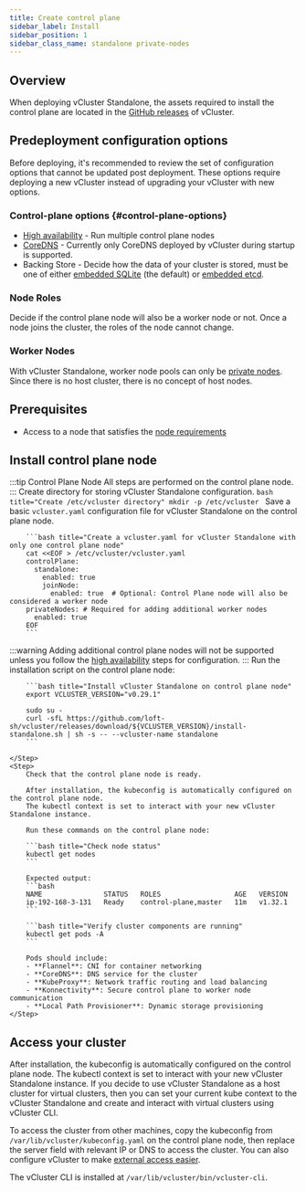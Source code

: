 ```yaml
---
title: Create control plane
sidebar_label: Install
sidebar_position: 1
sidebar_class_name: standalone private-nodes
---
```



<TenancySupport standalone="true" />

## Overview

When deploying vCluster Standalone, the assets required to install the control plane are located in
the [GitHub releases](https://github.com/loft-sh/vcluster/releases) of vCluster.

## Predeployment configuration options

Before deploying, it's recommended to review the set of configuration options
 that cannot be updated post deployment. These options require deploying a new
 vCluster instead of upgrading your vCluster with new options.

### Control-plane options  {#control-plane-options}

* [High availability](./high-availability) - Run multiple control plane nodes
* [CoreDNS](../../../configure/vcluster-yaml/control-plane/components/coredns) - Currently only CoreDNS deployed by vCluster during startup is supported.
* Backing Store - Decide how the data of your cluster is stored, must be one of either [embedded SQLite](/vcluster/configure/vcluster-yaml/control-plane/components/backing-store/database/sqlite) (the default) or [embedded etcd](/vcluster/configure/vcluster-yaml/control-plane/components/backing-store/etcd/embedded).


### Node Roles

Decide if the control plane node will also be a worker node or not. Once a node joins the cluster, the roles of the node cannot change.

### Worker Nodes

 With vCluster Standalone, worker node pools can only be [private nodes](../../worker-nodes/private-nodes). Since there is no host cluster,
 there is no concept of host nodes.

## Prerequisites

- Access to a node that satisfies the [node requirements](./node-requirements)

## Install control plane node

:::tip Control Plane Node
All steps are performed on the control plane node.
:::
<Flow>
    <Step>
        Create directory for storing vCluster Standalone configuration.
        ```bash title="Create /etc/vcluster directory"
        mkdir -p /etc/vcluster
        ```
        Save a basic `vcluster.yaml` configuration file for vCluster Standalone on the control plane node.

        ```bash title="Create a vcluster.yaml for vCluster Standalone with only one control plane node"
        cat <<EOF > /etc/vcluster/vcluster.yaml
        controlPlane:
          standalone:
            enabled: true
            joinNode:
              enabled: true  # Optional: Control Plane node will also be considered a worker node
        privateNodes: # Required for adding additional worker nodes
          enabled: true
        EOF
        ```

:::warning
Adding additional control plane nodes will not be supported unless you follow the [high availability](./high-availability) steps for configuration.
:::
    </Step>
    <Step>
        Run the installation script on the control plane node:

        ```bash title="Install vCluster Standalone on control plane node"
        export VCLUSTER_VERSION="v0.29.1"

        sudo su -
        curl -sfL https://github.com/loft-sh/vcluster/releases/download/${VCLUSTER_VERSION}/install-standalone.sh | sh -s -- --vcluster-name standalone
        ```

    </Step>
    <Step>
        Check that the control plane node is ready.

        After installation, the kubeconfig is automatically configured on the control plane node.
        The kubectl context is set to interact with your new vCluster Standalone instance.

        Run these commands on the control plane node:

        ```bash title="Check node status"
        kubectl get nodes
        ```

        Expected output:
        ```bash
        NAME               STATUS   ROLES                  AGE   VERSION
        ip-192-168-3-131   Ready    control-plane,master   11m   v1.32.1
        ```

        ```bash title="Verify cluster components are running"
        kubectl get pods -A
        ```

        Pods should include:
        - **Flannel**: CNI for container networking
        - **CoreDNS**: DNS service for the cluster
        - **KubeProxy**: Network traffic routing and load balancing
        - **Konnectivity**: Secure control plane to worker node communication
        - **Local Path Provisioner**: Dynamic storage provisioning
    </Step>

</Flow>

<StandaloneFlags />

## Access your cluster

After installation, the kubeconfig is automatically configured on the control plane node. The kubectl context is set to interact with your new vCluster Standalone instance.
If you decide to use vCluster Standalone as a host cluster for virtual clusters, then you can set your current kube context to the vCluster Standalone and create and interact with virtual clusters using vCluster CLI.

To access the cluster from other machines, copy the kubeconfig from `/var/lib/vcluster/kubeconfig.yaml` on the control plane node, then replace the server field with relevant IP or DNS to access the cluster.
You can also configure vCluster to make [external access easier](../../../manage/accessing-vcluster#access-vcluster-externally).

The vCluster CLI is installed at `/var/lib/vcluster/bin/vcluster-cli`.
